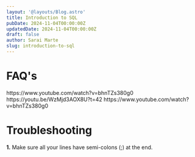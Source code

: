 ```yaml
---
layout: '@layouts/Blog.astro'
title: Introduction to SQL
pubDate: 2024-11-04T00:00:00Z  
updatedDate: 2024-11-04T00:00:00Z 
draft: false
author: Sarai Marte
slug: introduction-to-sql
---
```



# FAQ's

<FAQ question = "How to import a database schema into MySQL Workbench?">
https://www.youtube.com/watch?v=bhnTZs380g0
</FAQ>


<FAQ question = "How to write sql queries in MySQL Workbench">
https://youtu.be/WzMjd3AOX8U?t=42
</FAQ>


<FAQ question = "How to get ERD file from sql database in MySQL Workbench">
https://www.youtube.com/watch?v=bhnTZs380g0
</FAQ>

<FAQ question = "How to re download mysql because you forgot your password?">
</FAQ>

# Troubleshooting 

**1.** Make sure all your lines have semi-colons (;) at the end. 

# 
